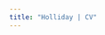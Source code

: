 ```yaml
---
title: "Holliday | CV"
---
```


<style>
  .title{
    display: none;
  }
</style>

<link rel="stylesheet" href="styles.css" type="text/css">

<object data="pdfs/Holliday_CV_web_v04042024.pdf" type="application/pdf" width="100%" height="1000">
<embed src="pdfs/Holliday_CV_web_v04042024.pdf" type="application/pdf" width="100%" height="1000"/>
</object>